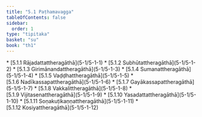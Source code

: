 ```yaml
---
title: "5.1 Paṭhamavagga"
tableOfContents: false
sidebar:
  order: 1
type: "tipitaka"
basket: "su"
book: "th1"
---
```



<DynamicBreadcrumb />



<TableOfContents book="th1" section="5.1">
* [5.1.1 Rājadattattheragāthā](5-1/5-1-1)
* [5.1.2 Subhūtattheragāthā](5-1/5-1-2)
* [5.1.3 Girimānandattheragāthā](5-1/5-1-3)
* [5.1.4 Sumanattheragāthā](5-1/5-1-4)
* [5.1.5 Vaḍḍhattheragāthā](5-1/5-1-5)
* [5.1.6 Nadīkassapattheragāthā](5-1/5-1-6)
* [5.1.7 Gayākassapattheragāthā](5-1/5-1-7)
* [5.1.8 Vakkalittheragāthā](5-1/5-1-8)
* [5.1.9 Vijitasenattheragāthā](5-1/5-1-9)
* [5.1.10 Yasadattattheragāthā](5-1/5-1-10)
* [5.1.11 Soṇakuṭikaṇṇattheragāthā](5-1/5-1-11)
* [5.1.12 Kosiyattheragāthā](5-1/5-1-12)
</TableOfContents>